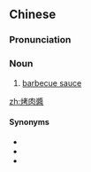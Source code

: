 ==Chinese==
{{zh-forms|s=烤肉酱|type=21}}

===Pronunciation===
{{zh-pron
|m=kǎoròujiàng
|cat=n
}}

===Noun===
{{zh-noun}}

# [[barbecue sauce]]

[[zh:烤肉醬]]

====Synonyms====
* {{zh-l|燒烤醬}}
* {{zh-l|燒烤調味汁}}
* {{zh-l|燒烤汁}}

{{zh-cat|Sauces|Condiments}}